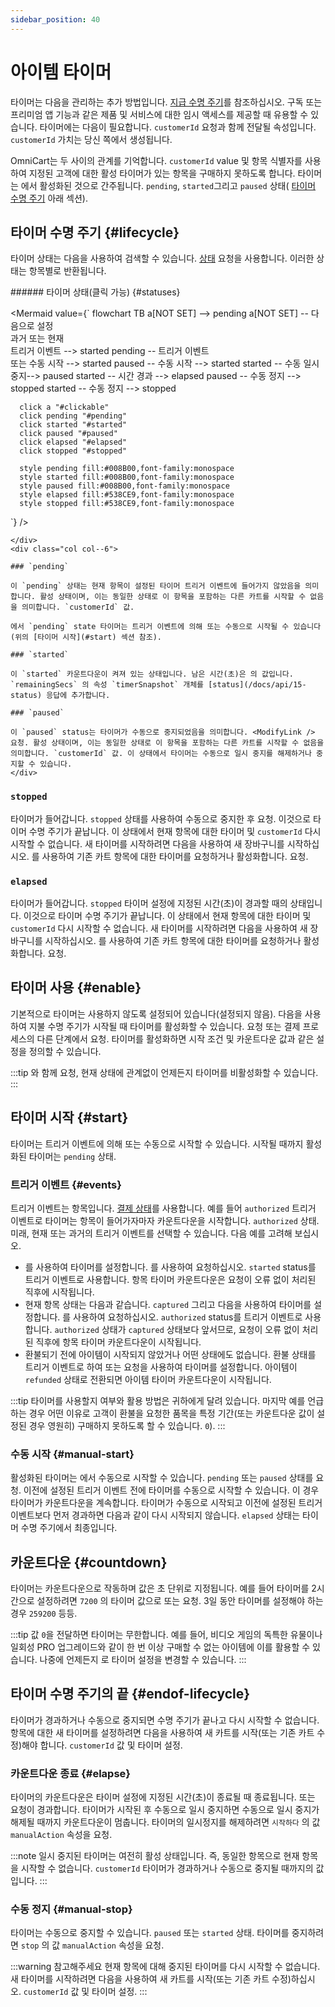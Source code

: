 ```yaml
---
sidebar_position: 40
---
```


# 아이템 타이머

타이머는 다음을 관리하는 추가 방법입니다. [지급 수명 주기](/docs/concepts/lifecycle)를 참조하십시오. 구독 또는 프리미엄 앱 기능과 같은 제품 및 서비스에 대한 임시 액세스를 제공할 때 유용할 수 있습니다. 타이머에는 다음이 필요합니다. `customerId` 요청과 함께 전달될 속성입니다. `customerId` 가치는 당신 쪽에서 생성됩니다.

OmniCart는 두 사이의 관계를 기억합니다. `customerId` value 및 항목 식별자를 사용하여 지정된 고객에 대한 활성 타이머가 있는 항목을 구매하지 못하도록 합니다. 타이머는 에서 활성화된 것으로 간주됩니다. `pending`, `started`그리고 `paused` 상태( [타이머 수명 주기](#lifecycle) 아래 섹션).

## 타이머 수명 주기 {#lifecycle}

타이머 상태는 다음을 사용하여 검색할 수 있습니다. [상태](/docs/api/15-status) 요청을 사용합니다. 이러한 상태는 항목별로 반환됩니다.

<div class="container">
  <div class="row">
    <div class="col col--6">
###### 타이머 상태(클릭 가능) {#statuses} 

<Mermaid 
  value={`
    flowchart TB
      a[NOT SET] --> pending
      a[NOT SET] -- 다음으로 설정<br />과거 또는 현재<br />트리거 이벤트 --> started
      pending -- 트리거 이벤트<br /> 또는 수동 시작 --> started
      paused -- 수동 시작 --> started
      started -- 수동 일시 중지--> paused
      started -- 시간 경과 --> elapsed
      paused -- 수동 정지 --> stopped
      started -- 수동 정지 --> stopped

      click a "#clickable"
      click pending "#pending"
      click started "#started"
      click paused "#paused"
      click elapsed "#elapsed"
      click stopped "#stopped"

      style pending fill:#008B00,font-family:monospace
      style started fill:#008B00,font-family:monospace
      style paused fill:#008B00,font-family:monospace
      style elapsed fill:#538CE9,font-family:monospace
      style stopped fill:#538CE9,font-family:monospace
  `}
/>
  
    </div>
    <div class="col col--6">
    
    ### `pending`
    
    이 `pending` 상태는 현재 항목이 설정된 타이머 트리거 이벤트에 들어가지 않았음을 의미합니다. 활성 상태이며, 이는 동일한 상태로 이 항목을 포함하는 다른 카트를 시작할 수 없음을 의미합니다. `customerId` 값.
    
    에서 `pending` state 타이머는 트리거 이벤트에 의해 또는 수동으로 시작될 수 있습니다(위의 [타이머 시작](#start) 섹션 참조).

    ### `started`

    이 `started` 카운트다운이 켜져 있는 상태입니다. 남은 시간(초)은 의 값입니다. `remainingSecs` 의 속성 `timerSnapshot` 개체를 [status](/docs/api/15-status) 응답에 추가합니다.

    ### `paused`

    이 `paused` status는 타이머가 수동으로 중지되었음을 의미합니다. <ModifyLink /> 요청. 활성 상태이며, 이는 동일한 상태로 이 항목을 포함하는 다른 카트를 시작할 수 없음을 의미합니다. `customerId` 값. 이 상태에서 타이머는 수동으로 일시 중지를 해제하거나 중지할 수 있습니다.
    </div>
  </div>
</div>

### `stopped`

타이머가 들어갑니다. `stopped` 상태를 사용하여 수동으로 중지한 후 <ModifyLink /> 요청. 이것으로 타이머 수명 주기가 끝납니다. 이 상태에서 현재 항목에 대한 타이머 및 `customerId` 다시 시작할 수 없습니다. 새 타이머를 시작하려면 다음을 사용하여 새 장바구니를 시작하십시오. <InitLink /> 를 사용하여 기존 카트 항목에 대한 타이머를 요청하거나 활성화합니다. <ModifyLink /> 요청.

### `elapsed`

타이머가 들어갑니다. `stopped` 타이머 설정에 지정된 시간(초)이 경과할 때의 상태입니다. 이것으로 타이머 수명 주기가 끝납니다. 이 상태에서 현재 항목에 대한 타이머 및 `customerId` 다시 시작할 수 없습니다. 새 타이머를 시작하려면 다음을 사용하여 새 장바구니를 시작하십시오. <InitLink /> 를 사용하여 기존 카트 항목에 대한 타이머를 요청하거나 활성화합니다. <ModifyLink /> 요청.


## 타이머 사용 {#enable}

기본적으로 타이머는 사용하지 않도록 설정되어 있습니다(설정되지 않음). 다음을 사용하여 지불 수명 주기가 시작될 때 타이머를 활성화할 수 있습니다. <InitLink /> 요청 또는 결제 프로세스의 다른 단계에서 <ModifyLink /> 요청. 타이머를 활성화하면 시작 조건 및 카운트다운 값과 같은 설정을 정의할 수 있습니다.

:::tip
와 함께 <ModifyLink /> 요청, 현재 상태에 관계없이 언제든지 타이머를 비활성화할 수 있습니다.
:::

## 타이머 시작 {#start}

타이머는 트리거 이벤트에 의해 또는 수동으로 시작할 수 있습니다. 시작될 때까지 활성화된 타이머는 `pending` 상태.

### 트리거 이벤트 {#events}

트리거 이벤트는 항목입니다. [결제 상태](/docs/concepts/lifecycle)를 사용합니다. 예를 들어 `authorized` 트리거 이벤트로 타이머는 항목이 들어가자마자 카운트다운을 시작합니다. `authorized` 상태. 미래, 현재 또는 과거의 트리거 이벤트를 선택할 수 있습니다. 다음 예를 고려해 보십시오.

* 를 사용하여 타이머를 설정합니다. <InitLink /> 를 사용하여 요청하십시오. `started` status를 트리거 이벤트로 사용합니다. 항목 타이머 카운트다운은 요청이 오류 없이 처리된 직후에 시작됩니다.
* 현재 항목 상태는 다음과 같습니다. `captured` 그리고 다음을 사용하여 타이머를 설정합니다. <ModifyLink /> 를 사용하여 요청하십시오. `authorized` status를 트리거 이벤트로 사용합니다. `authorized` 상태가 `captured` 상태보다 앞서므로, 요청이 오류 없이 처리된 직후에 항목 타이머 카운트다운이 시작됩니다.
* 환불되기 전에 아이템이 시작되지 않았거나 어떤 상태에도 없습니다. 환불 상태를 트리거 이벤트로 하여 <InitLink /> 또는 <ModifyLink /> 요청을 사용하여 타이머를 설정합니다. 아이템이 `refunded` 상태로 전환되면 아이템 타이머 카운트다운이 시작됩니다.

:::tip
타이머를 사용할지 여부와 활용 방법은 귀하에게 달려 있습니다. 마지막 예를 언급하는 경우 어떤 이유로 고객이 환불을 요청한 품목을 특정 기간(또는 카운트다운 값이 설정된 경우 영원히) 구매하지 못하도록 할 수 있습니다. `0`).
:::

### 수동 시작 {#manual-start}

활성화된 타이머는 에서 수동으로 시작할 수 있습니다. `pending` 또는 `paused` 상태를 <ModifyLink /> 요청. 이전에 설정된 트리거 이벤트 전에 타이머를 수동으로 시작할 수 있습니다. 이 경우 타이머가 카운트다운을 계속합니다. 타이머가 수동으로 시작되고 이전에 설정된 트리거 이벤트보다 먼저 경과하면 다음과 같이 다시 시작되지 않습니다. `elapsed` 상태는 타이머 수명 주기에서 최종입니다.

## 카운트다운 {#countdown}

타이머는 카운트다운으로 작동하며 값은 초 단위로 지정됩니다. 예를 들어 타이머를 2시간으로 설정하려면 `7200` 의 타이머 값으로 <InitLink /> 또는 <ModifyLink /> 요청. 3일 동안 타이머를 설정해야 하는 경우 `259200` 등등. 

:::tip
값 `0`을 전달하면 타이머는 무한합니다. 예를 들어, 비디오 게임의 독특한 유물이나 일회성 PRO 업그레이드와 같이 한 번 이상 구매할 수 없는 아이템에 이를 활용할 수 있습니다. 나중에 언제든지 <ModifyLink />로 타이머 설정을 변경할 수 있습니다.
:::

<!--
Must have enough privileges
-->

## 타이머 수명 주기의 끝 {#endof-lifecycle}

타이머가 경과하거나 수동으로 중지되면 수명 주기가 끝나고 다시 시작할 수 없습니다. 항목에 대한 새 타이머를 설정하려면 다음을 사용하여 새 카트를 시작(또는 기존 카트 수정)해야 합니다. `customerId` 값 및 타이머 설정.

### 카운트다운 종료 {#elapse}

타이머의 카운트다운은 타이머 설정에 지정된 시간(초)이 종료될 때 종료됩니다. <InitLink /> 또는 <ModifyLink /> 요청이 경과합니다. 타이머가 시작된 후 수동으로 일시 중지하면 수동으로 일시 중지가 해제될 때까지 카운트다운이 멈춥니다. 타이머의 일시정지를 해제하려면 `시작하다` 의 값 `manualAction` 속성을 <ModifyLink /> 요청.

:::note
일시 중지된 타이머는 여전히 활성 상태입니다. 즉, 동일한 항목으로 현재 항목을 시작할 수 없습니다. `customerId` 타이머가 경과하거나 수동으로 중지될 때까지의 값입니다.
:::

### 수동 정지 {#manual-stop}

타이머는 수동으로 중지할 수 있습니다. `paused` 또는 `started` 상태. 타이머를 중지하려면 `stop` 의 값 `manualAction` 속성을 <ModifyLink /> 요청. 

:::warning 참고해주세요
현재 항목에 대해 중지된 타이머를 다시 시작할 수 없습니다. 새 타이머를 시작하려면 다음을 사용하여 새 카트를 시작(또는 기존 카트 수정)하십시오. `customerId` 값 및 타이머 설정.
:::